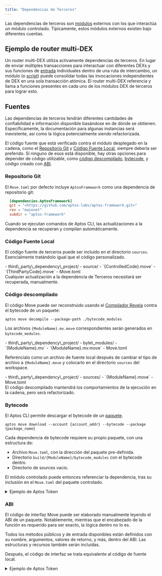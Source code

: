```yaml
---
title: "Dependencias de Terceros"
---
```



Las dependencias de terceros son [módulos](/build/smart-contracts/book/modules-and-scripts) externos con los que interactúa un módulo controlado. Típicamente, estos módulos externos existen bajo diferentes cuentas.

## Ejemplo de router multi-DEX

Un router multi-DEX utiliza activamente dependencias de terceros. En lugar de enviar múltiples transacciones para interactuar con diferentes DEXs y sus funciones de [entrada](/build/smart-contracts/book/functions#entry-modifier) individuales dentro de una ruta de intercambio, un módulo (o [script](/build/smart-contracts/book/modules-and-scripts#scripts)) puede consolidar todas las invocaciones independientes de DEX en una sola transacción atómica. El router multi-DEX referencia y llama a funciones presentes en cada uno de los módulos DEX de terceros para lograr esto.

## Fuentes

Las dependencias de terceros tendrán diferentes cantidades de confiabilidad e información disponible basándose en de dónde se obtienen. Específicamente, la documentación para algunas instancias será inexistente, así como la lógica potencialmente siendo refactorizada.

El código fuente que está verificado contra el módulo desplegado en la cadena, como el [Repositorio Git](#repositorio-git) y [Código Fuente Local](#código-fuente-local), siempre debería ser preferido. Si ninguno de esos está disponible, hay otras opciones para depender de código utilizable, como [código descompilado](#código-descompilado), [bytecode](#bytecode), y código creado con [ABI](#abi).

### Repositorio Git

El `Move.toml` por defecto incluye `AptosFramework` como una dependencia de repositorio git:

```toml filename="Move.toml"
  [dependencies.AptosFramework]
  git = "<https://github.com/aptos-labs/aptos-framework.git>"
  rev = "mainnet"
  subdir = "aptos-framework"
```

Cuando se ejecutan comandos de Aptos CLI, las actualizaciones a la dependencia se recuperan y compilan automáticamente.

### Código Fuente Local

El código fuente de terceros puede ser incluido en el directorio `sources`. Esencialmente tratándolo igual que el código personalizado.

<FileTree>
  - third\_party\_dependency\_project/
    - source/
      - `{ControlledCode}.move`
      - `{ThirdPartyCode}.move`
    - Move.toml
</FileTree>

<Aside type="caution" emoji="⚠️">
  Cualquier actualización a la dependencia de Terceros necesitará ser recuperada, manualmente.
</Aside>

### Código descompilado

El código Move puede ser reconstruido usando el [Compilador Revela](https://aptoslabs.medium.com/move-revealed-the-revela-decompiler-b206eaf48b45#27ad) contra el bytecode de un paquete:

```shellscript filename="Terminal"
aptos move decompile --package-path ./bytecode_modules
```

Los archivos `{ModuleName}.mv.move` correspondientes serán generados en `bytecode_modules`.

<FileTree>
  - third\_party\_dependency\_project/
    - byte\_modules/
      - `{ModuleName}.mv`
      - `{ModuleName}.mv.move`
    - Move.toml
</FileTree>

Referéncialo como un archivo de fuente local después de cambiar el tipo de archivo a `{ModuleName}.move` y colocarlo en el directorio `sources` del workspace.

<FileTree>
  - third\_party\_dependency\_project/
    - sources/
      - `{ModuleName}.move`
    - Move.toml
</FileTree>

<Aside type="note" emoji="ℹ️">
  El código descompilado mantendrá los comportamientos de la ejecución en la cadena, pero será refactorizado.
</Aside>

### Bytecode

El Aptos CLI permite descargar el bytecode de un [paquete](/build/smart-contracts/book/packages).

```shellscript filename="Terminal"
aptos move download --account {account_addr} --bytecode --package {package_name}
```

Cada dependencia de bytecode requiere su propio paquete, con una estructura de:

- Archivo `Move.toml`, con la dirección del paquete pre-definida.
- Directorio `build/{ModuleName}/bytecode_modules` con el bytecode dentro.
- Directorio de sources vacío.

El módulo controlado puede entonces referenciar la dependencia, tras su inclusión en el `Move.toml` del paquete controlado.

<details>
  <summary>Ejemplo de Aptos Token</summary>

  Un módulo controlado `invoking_code.move` interactúa con el módulo externo `aptos_token`:

  ```move filename="invoking_code.move"
  module invoker::invoking_code {
      use aptos_token_objects_addr::aptos_token;

      public entry fun wrapper_add_property(): u64 {
          aptos_token::add_property(...);
      }
  }
  ```

  El siguiente comando recupera el bytecode necesario del paquete [AptosTokenObjects](https://explorer.aptoslabs.com/account/0x4/modules/code/aptos_token/mint?network=mainnet) desde la Mainnet.

  ```shellscript filename="Terminal"
  aptos move download --account 0x4 \
  --bytecode --package AptosTokenObjects \
  --output-dir ./aptos_token_bytecode_output/
  ```

  <FileTree>
    - invoking\_code/
      - aptos\_token\_bytecode\_output/
        - byte\_modules/
          - aptos\_token.mv
      - sources/
        - invoking\_code.move
      - Move.toml
  </FileTree>

  La estructura y contenido del paquete de dependencia creado para `aptos_token` es:

  <FileTree>
    - aptos\_token\_objects\_addr/
      - build/
        - aptos\_token/
          - bytecode\_modules/
            - aptos\_token.mv
      - sources/
        - ...
      - Move.toml
    - invoking\_code/
      - aptos\_token\_bytecode\_output/
        - byte\_modules/
          - aptos\_token.mv
          - aptos\_token.mv.move
          - ...
      - sources/
        - invoking\_code.move
      - Move.toml
  </FileTree>

  ```toml filename="aptos_token_objects_addr/Move.toml"
  [package]
  name = "aptos_token"
  version = "0.0.0"
  [addresses]
  aptos_token_module_addr = "0x4"
  ```

  La lista de dependencias del módulo controlado `invoking_code.move` incluirá una referencia local al paquete de bytecode, permitiendo la compilación.

  ```toml filename="invoking_code/Move.toml"
  [package]
  name = "invoking_code"
  [addresses]
  invoker = "_"
  [dependencies]
  aptos_token = { local = "../aptos_token_objects_addr" }
  ```
</details>

### ABI

El código de interfaz Move puede ser elaborado manualmente leyendo el ABI de un paquete. Notablemente, mientras que el encabezado de la función es requerido para ser exacto, la lógica dentro no lo es.

<Aside type="note" emoji="ℹ️">
  Todos los métodos públicos y de entrada disponibles están definidos con su nombre, argumentos, valores de retorno, y más, dentro del ABI. Las estructuras y recursos también serán incluidas.
</Aside>

Después, el código de interfaz se trata equivalente al código de fuente local.

<details>
  <summary>Ejemplo de Aptos Token</summary>

  A continuación, se muestra una parte del ABI de `AptosTokenObjects`, recopilado de la [Aptos Explorer](https://explorer.aptoslabs.com/account/0x0000000000000000000000000000000000000000000000000000000000000004/modules/code/aptos_token?network=mainnet#:~:text=1114-,ABI,-%7B):

  ```json
  {
  "address": "0x4",
  "name": "aptos_token",
  "friends": [],
  "exposed_functions": [
      {
      "name": "add_property",
      "visibility": "public",
      "is_entry": true,
      "is_view": false,
      "generic_type_params": [
          {
          "constraints": [
              "key"
          ]
          }
      ],
      "params": [
          "&signer",
          "0x1::object::Object<T0>",
          "0x1::string::String",
          "0x1::string::String",
          "vector<u8>"
      ],
      "return": []
      },
      ...
  ]
  }
  ```

  Un archivo de interfaz Move puede ser escrito a mano y tratado como un archivo de fuente. Pareciendo a:

  ```move
  module 0x4::aptos_token {
      // ...
      public entry fun add_property<T: key>(
          creator: &signer,
          token: Object<T>,
          key: String,
          type: String,
          value: vector<u8>,
      ) acquires AptosCollection, AptosToken {
          abort 0
      }
  }
  ```

  <FileTree>
    - third\_party\_dependency\_project/
      - source/
        - `{ControlledCode}.move`
        - aptos\_token.move
      - Move.toml
  </FileTree>
</details>
